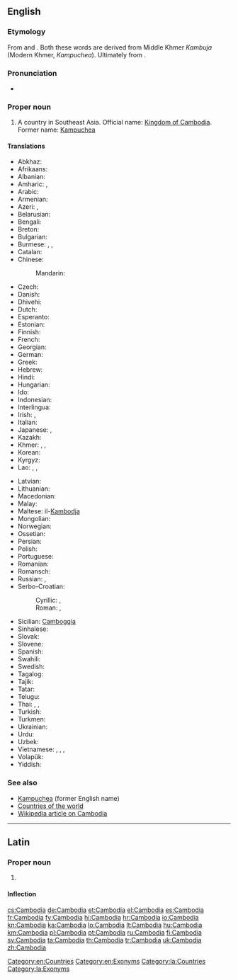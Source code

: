 ==English==
{{wikipedia}}

===Etymology===
From {{etyl|fr|}} {{term|Cambodge|lang=fr}} and {{etyl|pt|}} {{term|Camboja|lang=pt}}. Both these words are derived from Middle Khmer ''Kambuja'' (Modern Khmer, ''Kampuchea''). Ultimately from {{etyl|sa|}} {{term|काम्बोज|tr=kāmbōja|lang=sa||a tribe mentioned in Hindu scripture}}.

===Pronunciation===
* {{audio|En-us-Cambodia.ogg|Audio (US)}}

===Proper noun===
{{en-proper noun}}

# A country in Southeast Asia. Official name: [[Kingdom of Cambodia]]. Former name: [[Kampuchea]]

====Translations====
{{trans-top|country in Southeast Asia}}
* Abkhaz: {{t-|ab|Камбоџа|tr=Kambodža|sc=Cyrl}}
* Afrikaans: {{t-|af|Kambodja}}
* Albanian: {{t-|sq|Kamboxhia|f}}
* Amharic: {{t-|am|ካምቦዲያ|tr=kambodiya|sc=Ethi}}, {{t-|am|ካምቦድያ|tr=kambodya|sc=Ethi}}
* Arabic: {{t-|ar|كامبوديا|f|tr=kambuudiya, kambodiya}}
* Armenian: {{t-|hy|Կամբոջա|tr=Kamboǰa}}
* Azeri: {{t-|az|Kamboca}}, {{t-|az|Kamboçiya}}
* Belarusian: {{t-|be|Камбоджа|f|tr=Kambódža|sc=Cyrl}}
* Bengali: {{t-|bn|কম্বোডিয়া|tr=kamboḍiẏā}}
* Breton: {{t-|br|Kambodja}}
* Bulgarian: {{t+|bg|Камбоджа|f|tr=Kambódža|sc=Cyrl}}
* Burmese: {{t-|my|ကမ္ဘောဒီးယားနိုင်ငံ|sc=Mymr}}, {{t-|my|ကမ္ဘောဒီးယား|sc=Mymr}}, {{t-|my|ကမ္ဗောဒီးယား|tr=kãbɔ̀dìyà|sc=Mymr}}
* Catalan: {{t+|ca|Cambodja|f}}
* Chinese:
*: Mandarin: {{t-|cmn|柬埔寨|tr=Jiǎnpǔzhài|sc=Hani}}
* Czech: {{t+|cs|Kambodža|f}}
* Danish: {{t-|da|Cambodja}}
* Dhivehi: {{t-|dv|ކެމްބޯޑިއާ|tr=kembōḋiā|sc=Thaa}}
* Dutch: {{t+|nl|Cambodja}}
* Esperanto: {{t-|eo|Kamboĝo}}
* Estonian: {{t-|et|Kambodža}}
* Finnish: {{t+|fi|Kambodža}}
* French: {{t+|fr|Cambodge|m}}
* Georgian: {{t-|ka|კამბოჯა|tr=kamboja|sc=Geor}}
* German: {{t+|de|Kambodscha|n}}
* Greek: {{t+|el|Καμπότζη|f|tr=Kambótzi}}
* Hebrew: {{t-|he|קמבודיה|f|tr=qambodia}}
* Hindi: {{t+|hi|कम्बोडिया|m|tr=kamboḍiyā}}
* Hungarian: {{t+|hu|Kambodzsa}}
* Ido: {{t+|io|Kambodja}}
* Indonesian: {{t-|id|Kamboja}}
* Interlingua: {{t-|ia|Cambodia}}
* Irish: {{t-|ga|Cambóid|f|alt=An Chambóid}}, {{t-|ga|Ríocht na Cambóide|f}}
* Italian: {{t-|it|Cambogia|f}}
* Japanese: {{t-|ja|カンボディア|tr=Kambodia}}, {{t+|ja|カンボジア|tr=Kambojia}}
* Kazakh: {{t|kk|Камбоджа|tr=Kambodja|sc=Cyrl}}
* Khmer: {{t-|km|ប្រទេសកម្ពុជា|tr=bprədtēh gəmbpŭjīə|sc=Khmr}},  {{t-|km|ស្រុកខ្មែរ|tr=srok kmae|sc=Khmr}},  {{t+|km|កម្ពុជា|tr=gəmbpŭjīə|sc=Khmr}}
* Korean: {{t+|ko|캄보디아|tr=Kambodia|sc=Hang}}
* Kyrgyz: {{t-|ky|Камбоджа|tr=Kambodja|sc=Cyrl}}
* Lao: {{t-|lo|ກຳພູຊາ|tr=kam-phuu-saa|sc=Laoo}}, {{t+|lo|ກຳປູເຈຍ|tr=kāṁpūčiẏa|sc=Laoo}}, {{t-|lo|ປະເທດກຳປູເຈຍ|tr=patheet kāṁpūčiẏa|sc=Laoo}}
{{trans-mid}}
* Latvian: {{t+|lv|Kambodža|f}}
* Lithuanian: {{t+|lt|Kambodža|f}}
* Macedonian: {{t+|mk|Камбоџа|f|tr=Kambódža}}
* Malay: {{t-|ms|Kemboja}}
* Maltese: il-[[Kambodja]]
* Mongolian: {{t-|mn|Камбож|tr=Kambož|sc=Cyrl}}
* Norwegian: {{t+|no|Kambodsja}}
* Ossetian: {{tø|os|Камбоджӕ|tr=Kambodžä|sc=Cyrl}}
* Persian: {{t+|fa|کامبوج|tr=Kâmbuj}}
* Polish: {{t+|pl|Kambodża|f}}
* Portuguese: {{t+|pt|Camboja|f}}
* Romanian: {{t-|ro|Cambodgia|f}}
* Romansch: {{t-|rm|Cambodscha|f}}
* Russian: {{t+|ru|Камбоджа|tr=Kambódža}},  {{qualifier|former name}} {{t-|ru|Кампучия|f|tr=Kampúčija, Kampučíja}}
* Serbo-Croatian:
*: Cyrillic: {{t-|sh|Камбоџа|f}}, {{qualifier|old name}} {{t-|sh|Кампучија|f}}
*: Roman: {{t-|sh|Kambodža|f}}, {{qualifier|old name}} {{t-|sh|Kampučija|f}}
* Sicilian: [[Camboggia]] {{f}}
* Sinhalese: {{t-|si|කාම්‍බෝජය|tr=kāmbōjaya|sc=Sinh}}
* Slovak: {{t-|sk|Kambodža|f}}
* Slovene: {{t+|sl|Kambodža|f}}
* Spanish: {{t+|es|Camboya|f}}
* Swahili: {{t-|sw|Kamboja}}
* Swedish: {{t+|sv|Kambodja}}
* Tagalog: {{t-|tl|Kambodya}}
* Tajik: {{t-|tg|Камбоҷа|tr=Kamboja|sc=Cyrl}}
* Tatar: {{t-|tt|Камбоҗа|tr=Kamboca|sc=Cyrl}}
* Telugu: {{t+|te|కంబోడియా}}
* Thai: {{qualifier|official}} {{t+|th|กัมพูชา|tr=gampoochaa}}, {{t+|th|ประเทศกัมพูชา|tr=prathet gampoochaa|sc=Thai}}, {{qualifier|dialect}} {{t+|th|เขมร|tr=khamen}}
* Turkish: {{t+|tr|Kamboçya}}
* Turkmen: {{t-|tk|Kamboja}}
* Ukrainian: {{t+|uk|Камбоджа|f|tr=Kambódža|sc=Cyrl}}
* Urdu: {{t-|ur|کمبوڈیا|m|tr=kamboḍiyā|sc=ur-Arab}}
* Uzbek: {{t-|uz|Kambodja}}
* Vietnamese: {{t-|vi|Campuchia}}, {{t-|vi|nước Campuchia}}, {{t-|vi|Căm Bốt}}, {{t+|vi|Cao Miên}}
* Volapük: {{t+|vo|Kambocän}}
* Yiddish: {{t-|yi|קאַמבאָדזשע|tr=kambodže|sc=Hebr}}
{{trans-bottom}}

===See also===
* [[Kampuchea]] (former English name)
* [[Appendix:Countries of the world|Countries of the world]]
* [[w:Cambodia|Wikipedia article on Cambodia]]

[[Category:en:Countries]]
[[Category:en:Exonyms]]

----

==Latin==
{{wikipedia|lang=la}}

===Proper noun===
{{la-proper noun|Cambodia|Cambodiae|Cambodiae|f|first}}

# {{l|en|Cambodia}}

====Inflection====
{{la-decl-1st-loc|Cambodi|Cambodi}}

[[Category:la:Countries]]
[[Category:la:Exonyms]]

[[cs:Cambodia]]
[[de:Cambodia]]
[[et:Cambodia]]
[[el:Cambodia]]
[[es:Cambodia]]
[[fr:Cambodia]]
[[fy:Cambodia]]
[[hi:Cambodia]]
[[hr:Cambodia]]
[[io:Cambodia]]
[[kn:Cambodia]]
[[ka:Cambodia]]
[[lo:Cambodia]]
[[lt:Cambodia]]
[[hu:Cambodia]]
[[km:Cambodia]]
[[pl:Cambodia]]
[[pt:Cambodia]]
[[ru:Cambodia]]
[[fi:Cambodia]]
[[sv:Cambodia]]
[[ta:Cambodia]]
[[th:Cambodia]]
[[tr:Cambodia]]
[[uk:Cambodia]]
[[zh:Cambodia]]